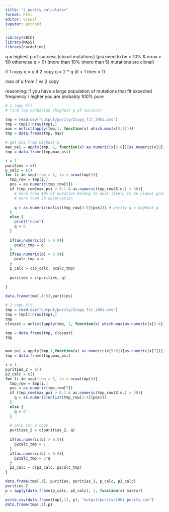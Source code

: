 ```yaml
---
title: "2_purity_calculator"
format: html
editor: visual
jupyter: python3
---
```


```r
library(sBIC)
library(MASS)
library(cardelino)
```

q = highest p of success (clonal mutations) (psi need to be \> 10% & nrow \> 50 otherwise q = 0) (more than 10% (more than 5) mutations are clonal)

if 1 copy q = q if 2 copy q = 2 \* q (if \> 1 then = 1)

max of q from 1 vs 2 copy

reasoning: if you have a large population of mutations that fit expected frequency / higher you are probably 100% pure

```r
# 1 copy fit 
# find top condition (highest p of success)

tmp = read.csv("output/purity/1copy_fit_24hi.csv")
tmp = tmp[2:nrow(tmp),]
max = unlist(apply(tmp,1, function(x) which.max(x[3:5]))) 
tmp = data.frame(tmp, max)

# get psi from highest p
max_psi = apply(tmp, 1, function(x) as.numeric(x[6:8])[as.numeric(x[9])])
tmp = data.frame(tmp,max_psi)

i = 1
purities = c()
p_calc = c()
for (i in seq(from = 1, to = nrow(tmp))){
  tmp_row = tmp[i,]
  pos = as.numeric(tmp_row[9])
  if (tmp_row$max_psi > 0.1 & as.numeric(tmp_row$X.n.) > 50){ 
    # more than 10% of mutation belong to most likely to be clonal group
    # more than 50 observation
    
    q = as.numeric(unlist(tmp_row[3:5][pos])) # purity q = highest p 
  }
  else {
    print("nope")
    q = 0
  }
  
  if(as.numeric(q) > 0.9){
    pcalc_tmp = q
  }
  if(as.numeric(q) < 0.9){
    pcalc_tmp = q
  }
  p_calc = c(p_calc, pcalc_tmp)
   
  purities = c(purities, q)
  
}

data.frame(tmp[,1:5],purities)

# 2 copy fit
tmp = read.csv("output/purity/2copy_fit_24hi.csv")
tmp = tmp[2:nrow(tmp),]
tmp
closest = unlist(apply(tmp, 1, function(x) which.max(as.numeric(x[3:4])))) 

tmp = data.frame(tmp, closest)
tmp


max_psi = apply(tmp,1,function(x) as.numeric(x[5:6])[as.numeric(x[7])])
tmp = data.frame(tmp,max_psi)

i = 1
purities_2 = c()
p2_calc = c()
for (i in seq(from = 1, to = nrow(tmp))){
  tmp_row = tmp[i,]
  pos = as.numeric(tmp_row[7])
  if (tmp_row$max_psi > 0.1 & as.numeric(tmp_row$X.n.) > 50){
    q = as.numeric(unlist(tmp_row[3:4][pos]))
  }
  else {
    q = 0
  }
  
  # only for 2 copy
  purities_2 = c(purities_2, q)
  
  if(as.numeric(q) > 0.5){
    p2calc_tmp = 1
  }
  if(as.numeric(q) < 0.5){
    p2calc_tmp = 2*q
  }
  p2_calc = c(p2_calc, p2calc_tmp)
}

data.frame(tmp[,1], purities, purities_2, p_calc, p2_calc)
purities_2
p = apply(data.frame(p_calc, p2_calc), 1, function(x) max(x))

write.csv(data.frame(tmp[,1], p), "output/purity/24hi_purity.csv")
data.frame(tmp[,1],p)






```
